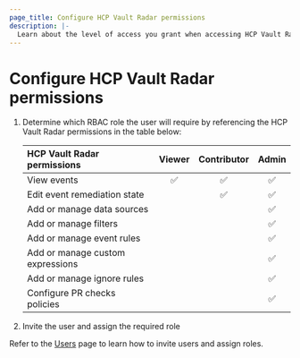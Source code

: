 ```yaml
---
page_title: Configure HCP Vault Radar permissions
description: |-
  Learn about the level of access you grant when accessing HCP Vault Radar.
---
```


# Configure HCP Vault Radar permissions

1. Determine which RBAC role the user will require by referencing the HCP Vault Radar permissions in the table below:

    | HCP Vault Radar permissions      | Viewer | Contributor |  Admin  |
    | :------------------------------- | :-----: | :---------: | :-----: |
    | View events                      | &#9989; |   &#9989;   | &#9989; |
    | Edit event remediation state     |         |   &#9989;   | &#9989; |
    | Add or manage data sources       |         |             | &#9989; |
    | Add or manage filters            |         |             | &#9989; |
    | Add or manage event rules        |         |             | &#9989; |
    | Add or manage custom expressions |         |             | &#9989; |
    | Add or manage ignore rules       |         |             | &#9989; |
    | Configure PR checks policies     |         |             | &#9989; |

1. Invite the user and assign the required role

<Note title="Additional information">

Refer to the [Users](/hcp/docs/hcp/admin/users) page to learn how to invite
users and assign roles.

</Note>
